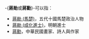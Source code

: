 -{'''蔣勛'''或'''蔣勳'''}-可以指：

*[[蔣勛_(馬楚)|蔣勛 (馬楚)]]，五代十國馬楚政治人物
*[[蔣勛_(成化進士)|蔣勛 (成化進士)]]，明朝進士
*[[蔣勳|蔣勳]]，中華民國畫家、詩人與作家

{{消歧義|cat=二字蔣姓人名消歧義}}